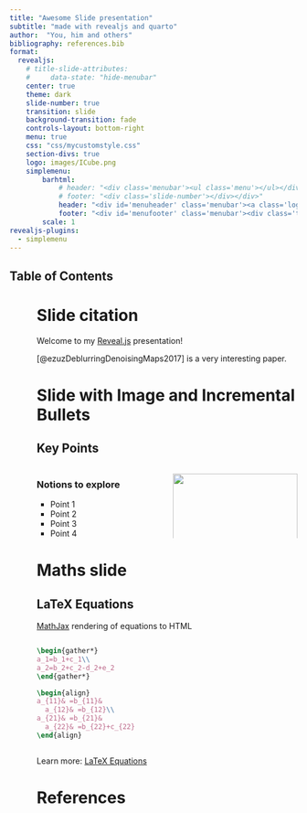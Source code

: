 ```yaml
---
title: "Awesome Slide presentation"
subtitle: "made with revealjs and quarto"
author:  "You, him and others"
bibliography: references.bib
format:
  revealjs:
    # title-slide-attributes:
    #     data-state: "hide-menubar"
    center: true
    theme: dark
    slide-number: true
    transition: slide
    background-transition: fade
    controls-layout: bottom-right
    menu: true
    css: "css/mycustomstyle.css"
    section-divs: true
    logo: images/ICube.png 
    simplemenu:
        barhtml:
            # header: "<div class='menubar'><ul class='menu'></ul></div>"
            # footer: "<div class='slide-number'></div></div>"
            header: "<div id='menuheader' class='menubar'><a class='logo' href='#'><img id='menuimg' src='./images/ICube.png'></a><ul class='menu'></ul><a class='logo' href='#'><img id='menuimg' src='./images/unistra.png'></a> <div class='slide-number'></div></div>"
            footer: "<div id='menufooter' class='menubar'><div class='title'>Slides</div><div class='author'>Author</div></div>"
        scale: 1
revealjs-plugins:
  - simplemenu
---
```


## Table of Contents 
<ul class="menu"><ul>

# Slide citation {data-name="Citations"}

Welcome to my [Reveal.js](https://revealjs.com) presentation!

[@ezuzDeblurringDenoisingMaps2017] is a very interesting paper.

# Slide with Image and Incremental Bullets {data-stack-name="Two columns"}

## Key Points

:::: {.columns}

::: {.column width="50%"}
### Notions to explore

::: {.incremental}
- Point 1
- Point 2
- Point 3
- Point 4
:::

:::

::: {.column width="50%"}
![](./images/ICube.png){width=100%}
*ICube laboratory Logo*
:::

::::

# Maths slide {data-stack-name="Maths"}
## LaTeX Equations

[MathJax](https://www.mathjax.org/) rendering of equations to HTML

::: columns
::: {.column width="40%"}
``` tex
\begin{gather*}
a_1=b_1+c_1\\
a_2=b_2+c_2-d_2+e_2
\end{gather*}

\begin{align}
a_{11}& =b_{11}&
  a_{12}& =b_{12}\\
a_{21}& =b_{21}&
  a_{22}& =b_{22}+c_{22}
\end{align}
```
:::

::: {.column width="60%"}
```{=tex}
\begin{gather*}
a_1=b_1+c_1\\
a_2=b_2+c_2-d_2+e_2
\end{gather*}
```
```{=tex}
\begin{align}
a_{11}& =b_{11}&
  a_{12}& =b_{12}\\
a_{21}& =b_{21}&
  a_{22}& =b_{22}+c_{22}
\end{align}
```
:::
:::

::: footer
Learn more: [LaTeX Equations](https://quarto.org/docs/authoring/markdown-basics.html#equations)
:::


# References
